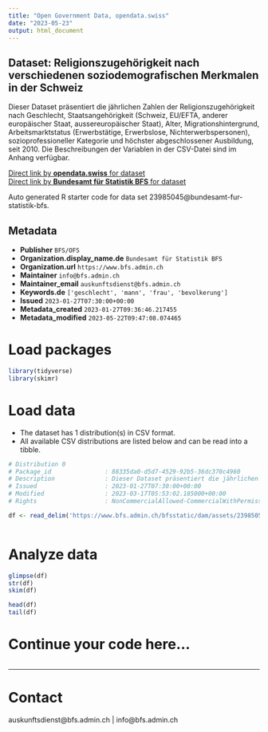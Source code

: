 ```yaml
---
title: "Open Government Data, opendata.swiss"
date: "2023-05-23"
output: html_document
---
```


## Dataset: Religionszugehörigkeit nach verschiedenen soziodemografischen Merkmalen in der Schweiz

Dieser Dataset präsentiert die jährlichen Zahlen der Religionszugehörigkeit nach Geschlecht, Staatsangehörigkeit (Schweiz, EU/EFTA, anderer europäischer Staat, aussereuropäischer Staat), Alter, Migrationshintergrund, Arbeitsmarktstatus (Erwerbstätige, Erwerbslose, Nichterwerbspersonen), sozioprofessioneller Kategorie und höchster abgeschlossener Ausbildung, seit 2010. Die Beschreibungen der Variablen in der CSV-Datei sind im Anhang verfügbar.

[Direct link by **opendata.swiss** for dataset](https://opendata.swiss/de/dataset/religionszugehorigkeit-nach-verschiedenen-soziodemografischen-merkmalen-in-der-schweiz1)<br>
[Direct link by **Bundesamt für Statistik BFS** for dataset](https://www.bfs.admin.ch/asset/de/ts-x-40.02.01.08.26)

Auto generated R starter code for data set 23985045@bundesamt-fur-statistik-bfs.

## Metadata

- **Publisher** `BFS/OFS`
- **Organization.display_name.de** `Bundesamt für Statistik BFS`
- **Organization.url** `https://www.bfs.admin.ch`
- **Maintainer** `info@bfs.admin.ch`
- **Maintainer_email** `auskunftsdienst@bfs.admin.ch`
- **Keywords.de** `['geschlecht', 'mann', 'frau', 'bevolkerung']`
- **Issued** `2023-01-27T07:30:00+00:00`
- **Metadata_created** `2023-01-27T09:36:46.217455`
- **Metadata_modified** `2023-05-22T09:47:08.074465`


# Load packages

```r

library(tidyverse)
library(skimr)

```

# Load data

-   The dataset has 1 distribution(s) in CSV format.
-   All available CSV distributions are listed below and can be read into a tibble.

```r

# Distribution 0
# Package_id               : 88335da0-d5d7-4529-92b5-36dc370c4960
# Description              : Dieser Dataset präsentiert die jährlichen Zahlen der Religionszugehörigkeit nach Geschlecht, Staatsangehörigkeit (Schweiz, EU/EFTA, anderer europäischer Staat, aussereuropäischer Staat), Alter, Migrationshintergrund, Arbeitsmarktstatus (Erwerbstätige, Erwerbslose, Nichterwerbspersonen), sozioprofessioneller Kategorie und höchster abgeschlossener Ausbildung, seit 2010. Die Beschreibungen der Variablen in der CSV-Datei sind im Anhang verfügbar.
# Issued                   : 2023-01-27T07:30:00+00:00
# Modified                 : 2023-03-17T05:53:02.185000+00:00
# Rights                   : NonCommercialAllowed-CommercialWithPermission-ReferenceRequired

df <- read_delim('https://www.bfs.admin.ch/bfsstatic/dam/assets/23985059/master')



```

# Analyze data

```r

glimpse(df)
str(df)
skim(df)

head(df)
tail(df)

```

# Continue your code here...

```r

```

------------------------------------------------------------------------

# Contact

auskunftsdienst@bfs.admin.ch | info@bfs.admin.ch
